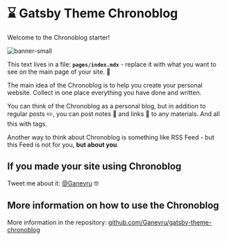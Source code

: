 # ⌛ Gatsby Theme Chronoblog

Welcome to the Chronoblog starter!

![banner-small](../src/images/banner-small.png)

This text lives in a file: **`pages/index.mdx`** - replace it with what you want to see on the main page of your site. 🧐

The main idea of ​​the Chronoblog is to help you create your personal website. Collect in one place everything you have done and written.

You can think of the Chronoblog as a personal blog, but in addition to regular posts ✏️, you can post notes 📝 and links 🔗 to any materials. And all this with tags.

Another way to think about Chronoblog is something like RSS Feed - but this Feed is not for you, **but about you**.

## If you made your site using Chronoblog

Tweet me about it: [@Ganevru](https://twitter.com/Ganevru) 🤓

## More information on how to use the Chronoblog

More information in the repository: [github.com/Ganevru/gatsby-theme-chronoblog](https://github.com/Ganevru/gatsby-theme-chronoblog)

<FeedSearch />
<Tags />
<FeedItems />
